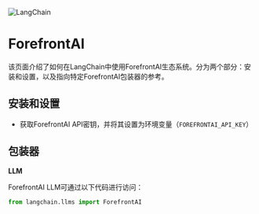 

<Head>
  <script>
    {
      `(function() {
         var _hmt = _hmt || [];
(function() {
  var hm = document.createElement("script");
  hm.src = "https://hm.baidu.com/hm.js?e60fb290e204e04c5cb6f79b0ac1e697";
  var s = document.getElementsByTagName("script")[0]; 
  s.parentNode.insertBefore(hm, s);
})();
       })();`
    }
  </script>
</Head>

![LangChain](https://pica.zhimg.com/50/v2-56e8bbb52aa271012541c1fe1ceb11a2_r.gif)


ForefrontAI
=====================

该页面介绍了如何在LangChain中使用ForefrontAI生态系统。分为两个部分：安装和设置，以及指向特定ForefrontAI包装器的参考。

安装和设置
---------------

- 获取ForefrontAI API密钥，并将其设置为环境变量（`FOREFRONTAI_API_KEY`）

包装器
---------------

**LLM**

ForefrontAI LLM可通过以下代码进行访问：

```python
from langchain.llms import ForefrontAI
```

